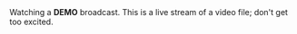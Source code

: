 
<div>
	Watching a <strong>DEMO</strong> broadcast. This is a live stream of a video file; don't get too excited.
</div>

<Watch path="demo" />
